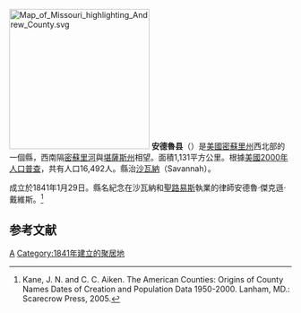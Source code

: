 {{noteTA
|T=zh-hans:安德鲁县 (密苏里州);zh-hk:安德魯縣 (密蘇里州);zh-tw:安德魯郡 (密蘇里州);
|1=zh-hans:县;zh-hk:縣;zh-tw:郡;
}}

[[File:Map_of_Missouri_highlighting_Andrew_County.svg|250px]]
'''安德魯县'''（{{lang-en|Andrew County}}）是[[美國|美國]][[密蘇里州|密蘇里州]]西北部的一個縣，西南隔[[密蘇里河|密蘇里河]]與[[堪薩斯州|堪薩斯州]]相望。面積1,131平方公里。根據[[美國2000年人口普查|美國2000年人口普查]]，共有人口16,492人。縣治[[沙瓦納_(密蘇里州)|沙瓦納]]（Savannah）。

成立於1841年1月29日。縣名紀念在沙瓦納和[[聖路易斯|聖路易斯]]執業的律師安德魯·傑克遜·戴維斯。<ref>Kane, J. N. and C. C. Aiken. The American Counties: Origins of County Names Dates of Creation and Population Data 1950-2000. Lanham, MD.: Scarecrow Press, 2005.</ref>

==参考文献==
<div class="references-small">
<references />
</div>

[[Category:密蘇里州行政區劃|A]]
[[Category:1841年建立的聚居地|Category:1841年建立的聚居地]]
